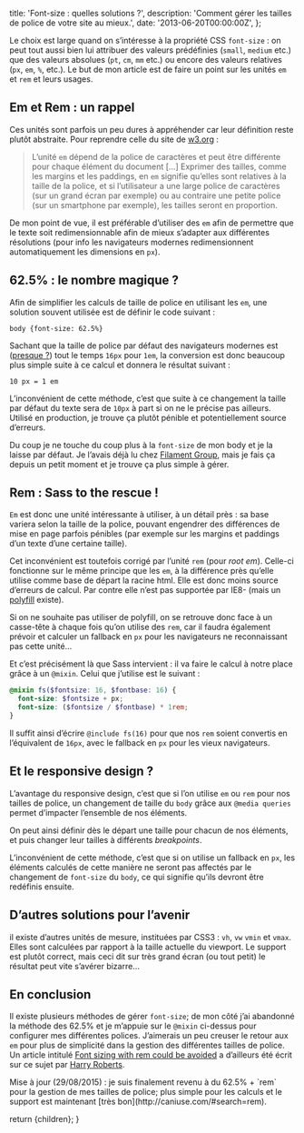 
  title: 'Font-size : quelles solutions ?',
  description: 'Comment gérer les tailles de police de votre site au mieux.',
  date: '2013-06-20T00:00:00Z',
};

Le choix est large quand on s’intéresse à la propriété CSS `font-size` : on peut tout aussi bien lui attribuer des valeurs prédéfinies (`small`, `medium` etc.) que des valeurs absolues (`pt`, `cm`, `mm` etc.) ou encore des valeurs relatives (`px`, `em`, `%`, etc.). Le but de mon article est de faire un point sur les unités `em` et `rem` et leurs usages.

## Em et Rem : un rappel

Ces unités sont parfois un peu dures à appréhender car leur définition reste plutôt abstraite. Pour reprendre celle du site de [w3.org](http://www.w3.org/Style/Examples/007/units) :

> L’unité `em` dépend de la police de caractères et peut être différente pour chaque élément du document […] Exprimer des tailles, comme les margins et les paddings, en `em` signifie qu’elles sont relatives à la taille de la police, et si l’utilisateur a une large police de caractères (sur un grand écran par exemple) ou au contraire une petite police (sur un smartphone par exemple), les tailles seront en proportion.

De mon point de vue, il est préférable d’utiliser des `em` afin de permettre que le texte soit redimensionnable afin de mieux s’adapter aux différentes résolutions (pour info les navigateurs modernes redimensionnent automatiquement les dimensions en `px`).

## 62.5% : le nombre magique ?

Afin de simplifier les calculs de taille de police en utilisant les `em`, une solution souvent utilisée est de définir le code suivant :

```text
body {font-size: 62.5%}
```

Sachant que la taille de police par défaut des navigateurs modernes est ([presque ?](http://isitrwd.com/rfs/)) tout le temps `16px` pour `1em`, la conversion est donc beaucoup plus simple suite à ce calcul et donnera le résultat suivant :

```text
10 px = 1 em
```

L’inconvénient de cette méthode, c’est que suite à ce changement la taille par défaut du texte sera de `10px` à part si on ne le précise pas ailleurs. Utilisé en production, je trouve ça plutôt pénible et potentiellement source d’erreurs.

Du coup je ne touche du coup plus à la `font-size` de mon body et je la laisse par défaut. Je l’avais déjà lu chez [Filament Group](http://filamentgroup.com/lab/how_we_learned_to_leave_body_font_size_alone/), mais je fais ça depuis un petit moment et je trouve ça plus simple à gérer.

## Rem : Sass to the rescue !

`Em` est donc une unité intéressante à utiliser, à un détail près : sa base variera selon la taille de la police, pouvant engendrer des différences de mise en page parfois pénibles (par exemple sur les margins et paddings d’un texte d’une certaine taille).

Cet inconvénient est toutefois corrigé par l’unité `rem` (pour _root em_). Celle-ci fonctionne sur le même principe que les `em`, à la différence près qu’elle utilise comme base de départ la racine html. Elle est donc moins source d’erreurs de calcul. Par contre elle n’est pas supportée par IE8- (mais un [polyfill](https://github.com/chuckcarpenter/REM-unit-polyfill) existe).

Si on ne souhaite pas utiliser de polyfill, on se retrouve donc face à un casse-tête à chaque fois qu’on utilise des `rem`, car il faudra également prévoir et calculer un fallback en `px` pour les navigateurs ne reconnaissant pas cette unité…

Et c’est précisément là que Sass intervient : il va faire le calcul à notre place grâce à un `@mixin`. Celui que j’utilise est le suivant :

```scss
@mixin fs($fontsize: 16, $fontbase: 16) {
  font-size: $fontsize + px;
  font-size: ($fontsize / $fontbase) * 1rem;
}
```

Il suffit ainsi d’écrire `@include fs(16)` pour que nos `rem` soient convertis en l’équivalent de `16px`, avec le fallback en `px` pour les vieux navigateurs.

## Et le responsive design ?

L’avantage du responsive design, c’est que si l’on utilise `em` ou `rem` pour nos tailles de police, un changement de taille du `body` grâce aux `@media queries` permet d’impacter l’ensemble de nos éléments.

On peut ainsi définir dès le départ une taille pour chacun de nos éléments, et puis changer leur tailles à différents _breakpoints_.

L’inconvénient de cette méthode, c’est que si on utilise un fallback en `px`, les éléments calculés de cette manière ne seront pas affectés par le changement de `font-size` du `body`, ce qui signifie qu’ils devront être redéfinis ensuite.

## D’autres solutions pour l’avenir

il existe d’autres unités de mesure, instituées par CSS3 : `vh`, `vw` `vmin` et `vmax`. Elles sont calculées par rapport à la taille actuelle du viewport. Le support est plutôt correct, mais ceci dit sur très grand écran (ou tout petit) le résultat peut vite s’avérer bizarre…

## En conclusion

Il existe plusieurs méthodes de gérer `font-size`; de mon côté j’ai abandonné la méthode des 62.5% et je m’appuie sur le `@mixin` ci-dessus pour configurer mes différentes polices. J’aimerais un peu creuser le retour aux `em` pour plus de simplicité dans la gestion des différentes tailles de police. Un article intitulé [Font sizing with rem could be avoided](http://csswizardry.com/2011/05/font-sizing-with-rem-could-be-avoided/) a d’ailleurs été écrit sur ce sujet par [Harry Roberts](http://csswizardry.com/).

<div className="info">
  Mise à jour (29/08/2015) : je suis finalement revenu à du 62.5% + `rem` pour
  la gestion de mes tailles de police; plus simple pour les calculs et le
  support est maintenant [très bon](http://caniuse.com/#search=rem).
</div>

  return <MdxLayout metadata={metadata}>{children}</MdxLayout>;
}
